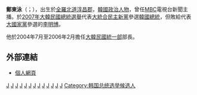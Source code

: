 {{Multiple issues|
{{Expand language|1=ko|2=en|time=2021-10-17T05:45:58+00:00}}
{{BLP unsourced|time=2021-10-17T05:45:58+00:00}}
{{Unreferenced|time=2021-10-17T05:45:58+00:00}}
}}
{{Infobox politician
| name    = 鄭東泳
| native_name = 정동영
| image   = File:Chung Dong-young taking a commemorative photo at the National Assembly.jpg
| caption = 
| office              = [[File:KPDP.png|24px]] [[民主和平黨|民主和平黨]]第2任黨代表
| term_start          = 2018年8月5日
| term_end            = 2020年2月24日
| predecessor         = {{lk|趙培淑|조배숙}}
| successor           = 
| office1             = {{flagicon|KOR}} 第15、16、18、20屆[[韓國國會|韓國國會]]議員
| constituency1       = [[全羅北道|全北]][[全州市|全州]]丙
| term_start1         = 2016年5月30日
| term_end1           = 2020年5月30日
| predecessor1        = [[金成柱_(1964年)|金成柱]]
| successor1          = [[金成柱_(1964年)|金成柱]]
| constituency2       = [[全羅北道|全北]][[全州市|全州]]{{lk|德津區|전주시 덕진구 (선거구)}}
| term_start2         = 2009年4月30日
| term_end2           = 2012年5月29日
| predecessor2        = {{lk|金世雄|김세웅}}
| successor2          = [[金成柱_(1964年)|金成柱]]
| constituency3       = [[全羅北道|全北]][[全州市|全州]]{{lk|德津區|전주시 덕진구 (선거구)}}
| term_start3         = 1996年5月30日
| term_end3           = 2004年7月30日
| predecessor3        = {{lk|吳坦|오탄}}
| successor3          = {{lk|蔡秀燦|채수찬}}
| office4             = {{ROK}}第31任[[统一部|统一部]]部長
| term_start4         = 2004年7月1日
| term_end4           = 2006年2月9日
| president4          = [[盧武鉉|盧武鉉]]
| predecessor4        = {{lk|李鍾奭|이종석 (정치인)}}
| successor4          = {{lk|丁世鉉|정세현 (1945년)}}
| office5             = [[File:Logo_of_the_Uri_Party_(Sign_only).svg|22px]] [[开放国民党|开放国民党]]第2、6任黨主席
| term_start5         = 2006年2月18日
| term_end5           = 2006年6月1日
| predecessor5        = [[文喜相|文喜相]]（正任）<br>{{lk|柳在乾|유재건 (1937년)}}（代理）
| successor5          = [[金槿泰|金槿泰]]
| term_start6         = 2004年7月11日
| term_end6           = 2004年11月17日
| predecessor6        = [[金元基|金元基]]
| successor6          = {{lk|辛基南|신기남}}
| birth_date          = {{Birth date and age|1953|7|27}}
| birth_place         = {{flag|KOR|1949}}[[全羅北道|全羅北道]][[淳昌郡|淳昌郡]]龜林面
| english_name        = 
| known_for           = 
| alma_mater          = [[首爾大學|首爾大學]]<br>[[威爾斯大學|威爾斯大學]]
| employer            = 
| occupation          = 記者<br>主播<br>政治人物
| years_active        = 
| party               = {{MPK}}
| otherparty          = {{list collapsed|[[新政治國民會議|新政治國民會議]]→<br>[[新千年民主黨|新千年民主黨]]→<br>[[開放國民黨|開放國民黨]]→<br>[[大統合民主新黨|大統合民主新黨]]→<br>[[統合民主黨|統合民主黨]]→<br>[[民主黨_(大韓民國2008年)|民主黨]]→<br>[[民主統合黨|民主統合黨]]→<br>[[民主黨_(大韓民國2011年)|民主黨]]→<br>[[新政治民主聯合|新政治民主聯合]]→<br>[[無黨籍|無黨籍]]→<br>[[國民之黨|國民之黨]]→<br>[[民主和平黨|民主和平黨]]→<br>[[民生黨|民生黨]]}}
| nationality         = {{ROK}}
| home_town           = 
| title               = 
| boards              = 
| spouse              = 민혜경
| children            = 两子
| religion            = [[天主教|天主教]]（受洗名：大衛）
| website             = 
| signature           = 
| module              = {{Infobox Korean name
| img                 =
| hangul              = {{linktext|정|동|영}}
| hanja               = {{linktext|鄭|東|泳}}
| rr                  = Jeong Dong-yeong
| mr                  = Chǒng Tong-yǒng
| child               = yes}}
}}

'''鄭東泳'''（{{kor|정동영|鄭東泳|Chung Dong-young}}；{{bd|1953年|7月27日|catIdx=C}}），出生於[[全羅北道|全羅北道]][[淳昌郡|淳昌郡]]，[[韓國|韓國]][[政治人物|政治人物]]，曾任[[MBC|MBC]]電視台新聞主播。於[[2007年大韓民國總統選舉|2007年大韓民國總統選舉]]代表[[大統合民主新黨|大統合民主新黨]]參選[[韓國總統|韓國總統]]，但敗給代表[[自由韩国党|大國家黨]]參選的[[李明博|李明博]]。

他於2004年7月至2006年2月擔任[[大韓民國|大韓民國]][[大韓民國統一部|統一部]]部長。

==外部連結==
*{{ko icon}}[https://web.archive.org/web/20050902213901/http://www.cdy21.net/ 個人網頁]

{{start box}}
{{s-gov}}
{{succession box |[[洪正熙|洪正熙]]<br>{{tsl|en|Jeong Se-hyun|정세현}}|[[李鐘奭|李鐘奭]] |[[大韓民國統一部|大韓民國統一部]]部長 | 2004年7月1日－2006年2月9日}}
{{succession box | [[洪正熙|洪正熙]]<br>{{tsl|en|Jeong Se-hyun|정세현}} | [[李鐘奭|李鐘奭]] | [[韓國國家安全保障會議|韓國國家安全保障會議]]常任委員長|2004年6月－2005年12月}}
{{s-ppo}}
{{succession box | [[金元基|金元基]]<br>{{tsl|ko|김원기|김원기}} | [[辛基南|辛基南]]<br>{{tsl|ko|신기남|신기남}} |[[開放國民黨|開放國民黨]]議長 | 2004年1月10日－2004年5月}}
{{succession box |[[柳在乾|柳在乾]]<br>{{tsl|ko|유재건|유재건}}|[[金槿泰|金槿泰]]<br> |[[開放國民黨|開放國民黨]]議長 | 2006年2月16日－2006年6月1日}}
{{end box}}

[[Category:MBC人物|J]]
[[Category:第十五屆韓國國會議員|J]]
[[Category:第十六屆韓國國會議員|J]]
[[Category:第十八屆韓國國會議員|J]]
[[Category:第二十屆韓國國會議員|J]]
[[Category:韓國外交官|J]]
[[Category:韓國統一部長|J]]
[[Category:韓國天主教徒|J]]
[[Category:首爾大學校友|J]]
[[Category:威爾斯大學校友|J]]
[[Category:全羅北道出身人物|J]]
[[Category:淳昌郡出身人物|J]]
[[Category:郑姓|J]]
[[Category:韩国总统选举候选人|Category:韩国总统选举候选人]]